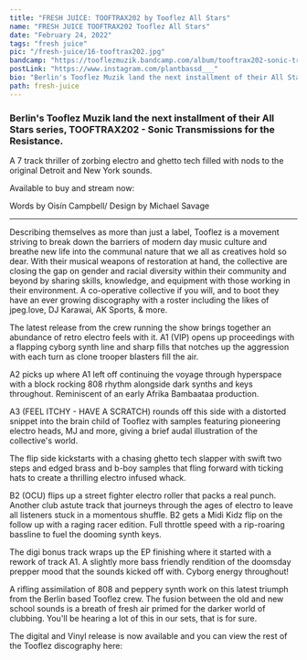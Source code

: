 ---
title: "FRESH JUICE: TOOFTRAX202 by Tooflez All Stars"
name: "FRESH JUICE TOOFTRAX202 Tooflez All Stars"
date: "February 24, 2022"
tags: "fresh juice"
pic: "/fresh-juice/16-tooftrax202.jpg"
bandcamp: "https://tooflezmuzik.bandcamp.com/album/tooftrax202-sonic-transmissions-for-the-resistance"
postLink: "https://www.instagram.com/plantbassd___"
bio: "Berlin's Tooflez Muzik land the next installment of their All Stars series, TOOFTRAX202 - Sonic Transmissions for the Resistance"
path: fresh-juice
---

### Berlin's Tooflez Muzik land the next installment of their All Stars series, TOOFTRAX202 - Sonic Transmissions for the Resistance.

A 7 track thriller of zorbing electro and ghetto tech filled with nods to the original Detroit and New York sounds.

Available to buy and stream now: <HoverLink url="tooflezmuzik.bandcamp.com/album/tooftrax202-sonic-transmissions-for-the-resistance" external inline />

<Picture src="/fresh-juice/16-tooftrax.png" alt="tooftrax202 album art" size={1200} />

<p className="smallText">Words by Oisín Campbell/ Design by Michael Savage</p>

<hr />

Describing themselves as more than just a label, Tooflez is a movement striving to break down the barriers of modern day music culture and breathe new life into the communal nature that we all as creatives hold so dear. With their musical weapons of restoration at hand, the collective are closing the gap on gender and racial diversity within their community and beyond by sharing skills, knowledge, and equipment with those working in their environment. A co-operative collective if you will, and to boot they have an ever growing discography with a roster including the likes of jpeg.love, DJ Karawai, AK Sports, & more.

The latest release from the crew running the show brings together an abundance of retro electro feels with it. A1 (VIP) opens up proceedings with a flapping cyborg synth line and sharp fills that notches up the aggression with each turn as clone trooper blasters fill the air.

A2 picks up where A1 left off continuing the voyage through hyperspace with a block rocking 808 rhythm alongside dark synths and keys throughout. Reminiscent of an early Afrika Bambaataa production.

A3 (FEEL ITCHY - HAVE A SCRATCH) rounds off this side with a distorted snippet into the brain child of Tooflez with samples featuring pioneering electro heads, MJ and more, giving a brief audal illustration of the collective's world.

<Picture src="/fresh-juice/16-tooflez.jpg" alt="tooflez album art" size={1200} />

The flip side kickstarts with a chasing ghetto tech slapper with swift two steps and edged brass and b-boy samples that fling forward with ticking hats to create a thrilling electro infused whack.

B2 (OCU) flips up a street fighter electro roller that packs a real punch. Another club astute track that journeys through the ages of electro to leave all listeners stuck in a momentous shuffle. B2 gets a Midi Kidz flip on the follow up with a raging racer edition. Full throttle speed with a rip-roaring bassline to fuel the dooming synth keys.

The digi bonus track wraps up the EP finishing where it started with a rework of track A1. A slightly more bass friendly rendition of the doomsday prepper mood that the sounds kicked off with. Cyborg energy throughout!

A rifling assimilation of 808 and peppery synth work on this latest triumph from the Berlin based Tooflez crew. The fusion between the old and new school sounds is a breath of fresh air primed for the darker world of clubbing. You'll be hearing a lot of this in our sets, that is for sure.

The digital and Vinyl release is now available and you can view the rest of the Tooflez discography here: <HoverLink url="tooflezmuzik.bandcamp.com/music" external inline />
